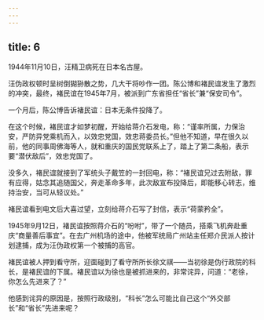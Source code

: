 ```yaml
---
---
---
```

title: 6
---



1944年11月10日，汪精卫病死在日本名古屋。

汪伪政权顿时呈树倒猢狲散之势，几大干将吵作一团。陈公博和褚民谊发生了激烈的冲突，最终，褚民谊在1945年7月，被派到广东省担任“省长”兼“保安司令”。

一个月后，陈公博告诉褚民谊：日本无条件投降了。

在这个时候，褚民谊才如梦初醒，开始给蒋介石发电，称：“谨率所属，力保治安，严防异党乘机而入，以效忠党国，效忠蒋委员长。”但他不知道，早在很久以前，他的同事周佛海等人，就和重庆的国民党联系上了，踏上了第二条船，表示要“潜伏敌后”，效忠党国了。

没多久，褚民谊就接到了军统头子戴笠的一封回电，称：“褚民谊兄过去附敌，罪有应得，姑念其追随国父，奔走革命多年，此次敌宣布投降后，即能移心转志，维持治安，当可从轻议处。”

褚民谊看到电文后大喜过望，立刻给蒋介石写了封信，表示“荷蒙矜全”。

1945年9月12日，褚民谊按照蒋介石的“吩咐”，带了一个随员，搭乘飞机奔赴重庆“商量善后事宜”。在去广州机场的途中，他被军统局广州站主任郑介民派人按计划逮捕，成为汪伪政权第一个被捕的高官。

褚民谊被人押到看守所，迎面碰到了看守所所长徐文祺——当初徐是伪行政院的科长，是褚民谊的下属。褚民谊以为徐也是被抓进来的，非常诧异，问道：“老徐，你怎么先进来了？”

他感到诧异的原因是，按照行政级别，“科长”怎么可能比自己这个“外交部长”和“省长”先进来呢？